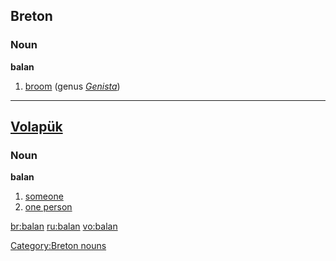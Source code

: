 ==Breton==
===Noun===
'''balan'''

# [[broom]] (genus ''[[Genista]]'')

[[Category:Breton nouns]]

----

==[[Volapük]]==
===Noun===
'''balan'''
# [[someone]]
# [[one person]]

[[br:balan]]
[[ru:balan]]
[[vo:balan]]